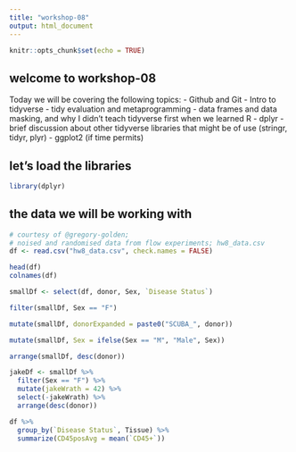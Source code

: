 ```yaml
---
title: "workshop-08"
output: html_document
---
```


```r
knitr::opts_chunk$set(echo = TRUE)
```

## welcome to workshop-08
Today we will be covering the following topics:
- Github and Git
- Intro to tidyverse
  - tidy evaluation and metaprogramming
  - data frames and data masking, and why I didn't teach tidyverse first when we learned R
  - dplyr
  - brief discussion about other tidyverse libraries that might be of use (stringr, tidyr, plyr)
  - ggplot2 (if time permits)

## let's load the libraries  
```r
library(dplyr)
```

  
## the data we will be working with
```r
# courtesy of @gregory-golden;
# noised and randomised data from flow experiments; hw8_data.csv
df <- read.csv("hw8_data.csv", check.names = FALSE)

head(df)
colnames(df)
```

```r
smallDf <- select(df, donor, Sex, `Disease Status`)

filter(smallDf, Sex == "F")

mutate(smallDf, donorExpanded = paste0("SCUBA_", donor))

mutate(smallDf, Sex = ifelse(Sex == "M", "Male", Sex))

arrange(smallDf, desc(donor))
```

```r
jakeDf <- smallDf %>%
  filter(Sex == "F") %>%
  mutate(jakeWrath = 42) %>%
  select(-jakeWrath) %>%
  arrange(desc(donor))

```

```r
df %>%
  group_by(`Disease Status`, Tissue) %>%
  summarize(CD45posAvg = mean(`CD45+`))
```

